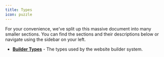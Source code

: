 ```yaml
---
title: Types
icon: puzzle
---
```


For your convenience, we've split up this massive document into many smaller sections.
You can find the sections and their descriptions below or navigate using the sidebar on your left.

- [**Builder Types**](https://docs.bloomix.dev/reference/types/builder) - The types used by the website builder system.